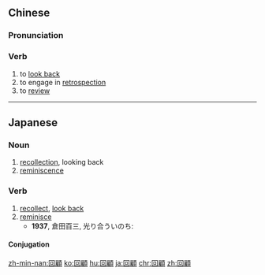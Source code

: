 {{also|回顾}}
==Chinese==
{{zh-forms|s=回顾}}

===Pronunciation===
{{zh-pron
|m=huígù
|c=wui4 gu3
|h=pfs=fì-ku
|mn=hê-kò͘/hôe-kò͘
|cat=v
}}

===Verb===
{{zh-verb}}

# to [[look back]]
# to engage in [[retrospection]]
# to [[review]] {{gloss|e.g. a product}}

{{zh-cat|Advanced}}

----

==Japanese==
{{ja-kanjitab|かい|こ|yomi=on}}

===Noun===
{{ja-noun|かいこ}}

# [[recollection]], looking back
# [[reminiscence]]

===Verb===
{{ja-verb-suru|tr=trans|かいこ}}

# [[recollect]], [[look back]]
# [[reminisce]]
#* '''1937''', 倉田百三, 光り合ういのち:
#*: {{ja-usex|私は幼年のころを'''回顧'''して感じることは、小学校の先生の公平ということだ。|わたし は ようねん の ころ を '''かいこ''' して かんじる こと は、 しょうがっこう の せんせい の こうへい と いう こと だ。|When I think back on my childhood, I remember how fair my elementary school teacher was.}}

====Conjugation====
{{ja-suru|かいこ}}

[[zh-min-nan:回顧]]
[[ko:回顧]]
[[hu:回顧]]
[[ja:回顧]]
[[chr:回顧]]
[[zh:回顧]]